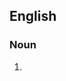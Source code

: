 {{also|confederates|confédérâtes}}

==English==

===Noun===
{{head|en|noun form}}

# {{plural of|Confederate|lang=en}}